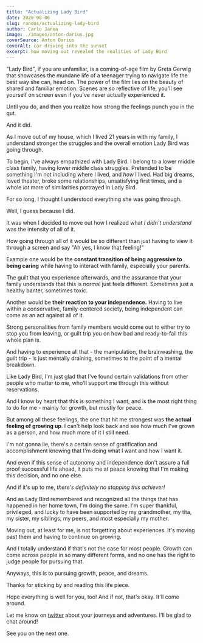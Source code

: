 ```yaml
---
title: "Actualizing Lady Bird"
date: 2020-08-06
slug: randos/actualizing-lady-bird
author: Carlo Janea
image: ./images/anton-darius.jpg
coverSource: Anton Darius
coverAlt: car driving into the sunset
excerpt: how moving out revealed the realities of Lady Bird
---
```


"Lady Bird", if you are unfamiliar, is a coming-of-age film by Greta Gerwig that showcases the mundane life of a teenager trying to navigate life the best way she can, head on. The power of the film lies on the beauty of shared and familiar emotion. Scenes are so reflective of life, you'll see yourself on screen even if you've never actually experienced it.

Until you do, and then you realize how strong the feelings punch you in the gut.

And it did.

As I move out of my house, which I lived 21 years in with my family, I understand stronger the struggles and the overall emotion Lady Bird was going through.

To begin, I've always empathized with Lady Bird. I belong to a lower middle class family, having lower middle class struggles. Pretended to be something I'm not including where I lived, and _how_ I lived. Had big dreams, loved theater, broke some relationships, unsatisfying first times, and a whole _lot_ more of similarities portrayed in Lady Bird.

For so long, I thought I understood everything she was going through.

Well, I guess because I did.

It was when I decided to move out how I realized what _I didn't understand_ was the intensity of all of it.

How going through all of it would be so different than just having to view it through a screen and say "Ah yes, I know that feeling!"

Example one would be the **constant transition of being aggressive to being caring** while having to interact with family, especially your parents.

The guilt that you experience afterwards, and the assurance that your family understands that this is normal just feels different. Sometimes just a healthy banter, sometimes toxic.

Another would be **their reaction to your independence.** Having to live within a conservative, family-centered society, being independent can come as an act against all of it.

Strong personalities from family members would come out to either try to stop you from leaving, or guilt trip you on how bad and ready-to-fail this whole plan is.

And having to experience all that - the manipulation, the brainwashing, the guilt trip - is just mentally draining, sometimes to the point of a mental breakdown.

Like Lady Bird, I'm just glad that I've found certain validations from other people who matter to me, who'll support me through this without reservations.

And I know by heart that this is something I want, and is the most right thing to do for me - mainly for growth, but mostly for peace.

But among all these feelings, the one that hit me strongest was **the actual feeling of growing up**.
I can't help look back and see how much I've grown as a person, and how much more of it I still need.

I'm not gonna lie, there's a certain sense of gratification and accomplishment knowing that I'm doing what I want and how I want it.

And even if this sense of autonomy and independence don't assure a full proof successful life ahead, it puts me at peace knowing that I'm making this decision, and no one else.

And if it's up to me, _there's definitely no stopping this achiever!_

And as Lady Bird remembered and recognized all the things that has happened in her home town, I'm doing the same. I'm super thankful, privileged, and lucky to have been supported by my grandmother, my tita, my sister, my siblings, my peers, and most especially my mother.

Moving out, at least for me, is not forgetting about experiences. It's moving past them and having to continue on growing.

And I totally understand if that's not the case for most people. Growth can come across people in so many different forms, and no one has the right to judge people for pursuing that.

Anyways, this is to pursuing growth, peace, and dreams.

Thanks for sticking by and reading this life piece.

Hope everything is well for you, too! And if not, that's okay. It'll come around.

Let me know on [twitter](https://twitter.com/carlojanea) about your journeys and adventures. I'll be glad to chat around!

See you on the next one.

